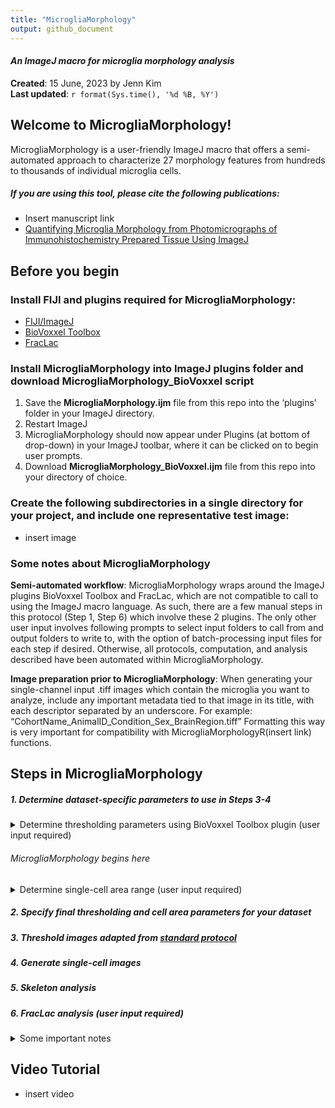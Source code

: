 ```yaml
---
title: "MicrogliaMorphology"
output: github_document
---
```

#### *An ImageJ macro for microglia morphology analysis*

**Created**: 15 June, 2023 by Jenn Kim  
**Last updated**: `r format(Sys.time(), '%d %B, %Y')`

## Welcome to MicrogliaMorphology!
MicrogliaMorphology is a user-friendly ImageJ macro that offers a semi-automated approach to characterize 27 morphology features from hundreds to thousands of individual microglia cells.

##### If you are using this tool, please cite the following publications:
- Insert manuscript link
- [Quantifying Microglia Morphology from Photomicrographs of Immunohistochemistry Prepared Tissue Using ImageJ](https://www.jove.com/t/57648/quantifying-microglia-morphology-from-photomicrographs)

## Before you begin

### Install FIJI and plugins required for MicrogliaMorphology:
- [FIJI/ImageJ](https://imagej.net/software/fiji/?Downloads)
- [BioVoxxel Toolbox](https://imagej.net/plugins/biovoxxel-toolbox)
- [FracLac](https://imagej.nih.gov/ij/plugins/fraclac/FLHelp/Installation.htm)

### Install MicrogliaMorphology into ImageJ plugins folder and download MicrogliaMorphology_BioVoxxel script
1. Save the **MicrogliaMorphology.ijm** file from this repo into the 'plugins' folder in your ImageJ directory.
2. Restart ImageJ
3. MicrogliaMorphology should now appear under Plugins (at bottom of drop-down) in your ImageJ toolbar, where it can be clicked on to begin user prompts.
4. Download **MicrogliaMorphology_BioVoxxel.ijm** file from this repo into your directory of choice.

### Create the following subdirectories in a single directory for your project, and include one representative test image:
- insert image

### Some notes about MicrogliaMorphology
**Semi-automated workflow**: MicrogliaMorphology wraps around the ImageJ plugins BioVoxxel Toolbox and FracLac, which are not compatible to call to using the ImageJ macro language. As such, there are a few manual steps in this protocol (Step 1, Step 6) which involve these 2 plugins. The only other user input involves following prompts to select input folders to call from and output folders to write to, with the option of batch-processing input files for each step if desired. Otherwise, all protocols,
computation, and analysis described have been automated within MicrogliaMorphology.

**Image preparation prior to MicrogliaMorphology**: When generating your single-channel input .tiff images which contain the microglia you want to analyze, include any important metadata tied to that image in its title, with each descriptor separated by an underscore. For example: "CohortName_AnimalID_Condition_Sex_BrainRegion.tiff" Formatting this way is very important for compatibility with MicrogliaMorphologyR(insert link) functions.

## Steps in MicrogliaMorphology

##### 1. Determine dataset-specific parameters to use in Steps 3-4
  <details>
  <summary>Determine thresholding parameters using BioVoxxel Toolbox plugin (user input required)</summary>
  1. Run MicrogliaMorphology_BioVoxxel script: *Plugins > Macros > Run*
  2. Use **ThresholdCheck** feature within BioVoxxel Toolbox plugin to interactively determine the best thresholding parameters for your dataset.
  ![](./images/BioVoxxel_ThresholdCheck.png)
      + Click/specify the following options in the pop-up box. A radius of 100 will typically work well for auto local thresholding microglia images, but you may need to run the ThresholdCheck a few times using different radius values to optimize the parameters to best capture fully connected, single microglia in your thresholded images. When 'Quantification (relative)' option is selected, the plugin will give you a recommended thresholding method at the end of the results file - this is a good starting point, but you should visually verify by looking through ALL of the threshold methods to determine which is best for your dataset: capturing as many branches as possible that are connected to cell bodies, while minimizing overlap between cells. You can read more about the ThresholdCheck feature on the [BioVoxxel website](https://imagej.net/plugins/biovoxxel-toolbox#threshold-check) and about [auto thresholding](https://imagej.net/plugins/auto-threshold) vs. [auto local thresholding](https://imagej.net/plugins/auto-local-threshold). **Make sure to note the final thresholding parameters you choose**. 
      ![](./images/ThresholdCheck_options.png)
  </details>
###### *MicrogliaMorphology begins here*
  <details> 
  <summary>Determine single-cell area range (user input required)</summary>
  In this step, you are determining the cutoff ranges (min and max) for what is considered a single microglia cell. Use the following guidelines when picking representative cells on both extremes:
  - **When selecting particles that are too small to be considered single cells:** select particles that you would consider *almost* as big as a single-cell, but not a single cell. **When selecting particles that are too big to be considered single cells:** select particles that you would consider as 2 obviously overlapping cells.
  </details>
##### 2. Specify final thresholding and cell area parameters for your dataset
##### 3. Threshold images adapted from [standard protocol](https://www.jove.com/t/57648/quantifying-microglia-morphology-from-photomicrographs)
##### 4. Generate single-cell images
##### 5. Skeleton analysis
##### 6. FracLac analysis (user input required)
  <details>
  <summary>Some important notes</summary>
  1. Run FracLac plugin: *Plugins > Fractal Analysis > FracLac*
  2. Select **BC** (box counting) in Fraclac GUI and select the following options (adapted from [Young et al., 2018](https://www.jove.com/t/57648/quantifying-microglia-morphology-from-photomicrographs), Section 5.5). **Make sure to select 'lock black background'.**
  ![](./images/FracLac_options.png)
  3. Select **Batch** in Fraclac GUI and follow prompts. Load in files from the directory you wrote your single-cell images to in Step 4. 
  </details>

## Video Tutorial
- insert video